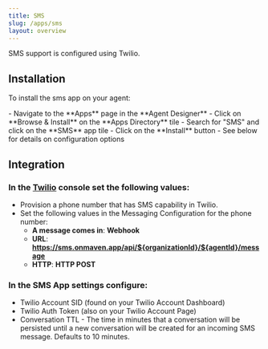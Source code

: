 ```yaml
---
title: SMS
slug: /apps/sms
layout: overview
---
```


SMS support is configured using Twilio.

## Installation

To install the sms app on your agent:

<Steps>
  <Step title="Locate the chat app">
    - Navigate to the **Apps** page in the **Agent Designer**
    - Click on **Browse & Install** on the **Apps Directory** tile
    - Search for "SMS" and click on the **SMS** app tile
  </Step>
  <Step title="Install the app">
    - Click on the **Install** button
    - See below for details on configuration options
  </Step>
</Steps>


## Integration

### In the [Twilio](https://console.twilio.com/) console set the following values:

- Provision a phone number that has SMS capability in Twilio.
- Set the following values in the Messaging Configuration for the phone number:
    -  **A message comes in**: **Webhook** 
    - **URL**: **https://sms.onmaven.app/api/${organizationId}/${agentId}/message**
    - **HTTP**: **HTTP POST**

### In the SMS App settings configure:
- Twilio Account SID (found on your Twilio Account Dashboard)
- Twilio Auth Token (also on your Twilio Account Page)
- Conversation TTL - The time in minutes that a conversation will be persisted until a new conversation will be created for an incoming SMS message.  Defaults to 10 minutes.

